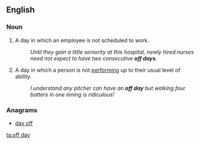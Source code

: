 ==English==

===Noun===
{{en-noun|sg=[[off]] [[day]]}}

# A day in which an employee is not scheduled to work.
#: ''Until they gain a little seniority at this hospital, newly hired nurses need not expect to  have two consecutive '''off days'''.''  
# A day in which a person is not [[perform]]ing up to their usual level of ability.
#: ''I understand any pitcher can have an '''off day''' but walking four batters in one inning is ridiculous!''

===Anagrams===
* [[day off#English|day off]]

[[ta:off day]]